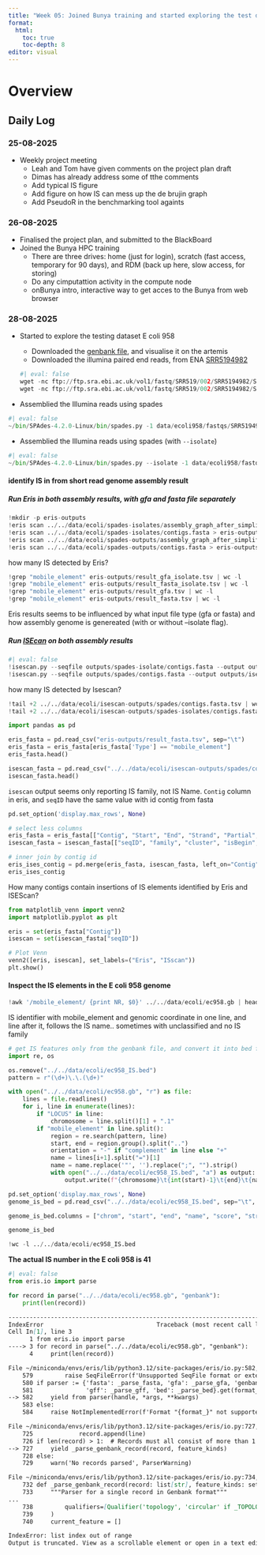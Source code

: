 ```yaml
---
title: "Week 05: Joined Bunya training and started exploring the test dataset E coli 958"
format:
  html: 
    toc: true
    toc-depth: 8
editor: visual
---
```


# Overview

## Daily Log

### 25-08-2025

-   Weekly project meeting
    -   Leah and Tom have given comments on the project plan draft
    -   Dimas has already address some of tthe comments
    -   Add typical IS figure
    -   Add figure on how IS can mess up the de brujin graph
    -   Add PseudoR in the benchmarking tool againts

### 26-08-2025

-   Finalised the project plan, and submitted to the BlackBoard
-   Joined the Bunya HPC training
    -   There are three drives: home (just for login), scratch (fast access, temporary for 90 days), and RDM (back up here, slow access, for storing)
    -   Do any cimputattion activity in the compute node
    -   onBunya intro, interactive way to get acces to the Bunya from web browser

### 28-08-2025

-   Started to explore the testing dataset E coli 958

    -   Downloaded the [genbank file](https://www.ncbi.nlm.nih.gov/nuccore/HG941718.1/), and visualise it on the artemis
    -   Downloaded the illumina paired end reads, from ENA [SRR5194982](https://www.ebi.ac.uk/ena/browser/view/SRR5194982)

    ```python
    #| eval: false
    wget -nc ftp://ftp.sra.ebi.ac.uk/vol1/fastq/SRR519/002/SRR5194982/SRR5194982_1.fastq.gz
    wget -nc ftp://ftp.sra.ebi.ac.uk/vol1/fastq/SRR519/002/SRR5194982/SRR5194982_2.fastq.gz
    ```

-   Assemblied the Illumina reads using spades

```python
#| eval: false
~/bin/SPAdes-4.2.0-Linux/bin/spades.py -1 data/ecoli958/fastqs/SRR5194982_1.fastq.gz -2 data/ecoli958/fastqs/SRR5194982_2.fastq.gz --threads 8 --memory 32 -o outputs/spades/
```

-   Assemblied the Illumina reads using spades (with `--isolate`)

```python
#| eval: false
~/bin/SPAdes-4.2.0-Linux/bin/spades.py --isolate -1 data/ecoli958/fastqs/SRR5194982_1.fastq.gz -2 data/ecoli958/fastqs/SRR5194982_2.fastq.gz --threads 8 --memory 32 -o outputs/spades-isolates
```

#### identify IS in from short read genome assembly result

##### Run Eris in both assembly results, with gfa and fasta file separately

```python
!mkdir -p eris-outputs
!eris scan ../../data/ecoli/spades-isolates/assembly_graph_after_simplification.gfa > eris-outputs/result_gfa_isolate.tsv
!eris scan ../../data/ecoli/spades-isolates/contigs.fasta > eris-outputs/result_fasta_isolate.tsv
!eris scan ../../data/ecoli/spades-outputs/assembly_graph_after_simplification.gfa > eris-outputs/result_gfa.tsv
!eris scan ../../data/ecoli/spades-outputs/contigs.fasta > eris-outputs/result_fasta.tsv
```

how many IS detected by Eris?

```python
!grep "mobile_element" eris-outputs/result_gfa_isolate.tsv | wc -l
!grep "mobile_element" eris-outputs/result_fasta_isolate.tsv | wc -l
!grep "mobile_element" eris-outputs/result_gfa.tsv | wc -l
!grep "mobile_element" eris-outputs/result_fasta.tsv | wc -l
```

Eris results seems to be influenced by what input file type (gfa or fasta) and how assembly genome is genereated (with or without --isolate flag).

##### Run [ISEcan](https://github.com/xiezhq/ISEScan?tab=readme-ov-file#Usage) on both assembly results

```python
#| eval: false
!isescan.py --seqfile outputs/spades-isolate/contigs.fasta --output outputs/isescan/ --nthread 2
!isescan.py --seqfile outputs/spades/contigs.fasta --output outputs/isescan/ --nthread 2
```

how many IS detected by Isescan?

```python
!tail +2 ../../data/ecoli/isescan-outputs/spades/contigs.fasta.tsv | wc -l
!tail +2 ../../data/ecoli/isescan-outputs/spades-isolates/contigs.fasta.tsv | wc -l
```

```python
import pandas as pd

eris_fasta = pd.read_csv("eris-outputs/result_fasta.tsv", sep="\t")
eris_fasta = eris_fasta[eris_fasta['Type'] == "mobile_element"]
eris_fasta.head()
```

```python
isescan_fasta = pd.read_csv("../../data/ecoli/isescan-outputs/spades/contigs.fasta.tsv", sep="\t")
isescan_fasta.head()
```

`isescan` output seems only reporting IS family, not IS Name. `Contig` column in eris, and `seqID` have the same value with id contig from fasta

```python
pd.set_option('display.max_rows', None)

# select less columns
eris_fasta = eris_fasta[["Contig", "Start", "End", "Strand", "Partial","Percent_identity", "Percent_coverage", "Name", "Family", "Group"]]
isescan_fasta = isescan_fasta[["seqID", "family", "cluster", "isBegin", "isEnd", "isLen"]]

# inner join by contig id
eris_ises_contig = pd.merge(eris_fasta, isescan_fasta, left_on="Contig", right_on="seqID", how="inner")
eris_ises_contig
```

How many contigs contain insertions of IS elements identified by Eris and ISEScan?

```python
from matplotlib_venn import venn2
import matplotlib.pyplot as plt

eris = set(eris_fasta["Contig"])
isescan = set(isescan_fasta["seqID"])

# Plot Venn
venn2([eris, isescan], set_labels=("Eris", "ISscan"))
plt.show()
```

#### Inspect the IS elements in the E coli 958 genome

```python
!awk '/mobile_element/ {print NR, $0}' ../../data/ecoli/ec958.gb | head -n 10
```

IS identifier with mobile_element and genomic coordinate in one line, and line after it, follows the IS name.. sometimes with unclassified and no IS family

```python
# get IS features only from the genbank file, and convert it into bed file
import re, os

os.remove("../../data/ecoli/ec958_IS.bed")
pattern = r"(\d+)\.\.(\d+)"

with open("../../data/ecoli/ec958.gb", "r") as file:
    lines = file.readlines()
    for i, line in enumerate(lines):
        if "LOCUS" in line:
            chromosome = line.split()[1] + ".1"
        if "mobile_element" in line.split():
            region = re.search(pattern, line)
            start, end = region.group().split("..")
            orientation = "-" if "complement" in line else "+"
            name = lines[i+1].split("=")[1]
            name = name.replace('"', '').replace(";", "").strip()
            with open("../../data/ecoli/ec958_IS.bed", "a") as output:
                output.write(f"{chromosome}\t{int(start)-1}\t{end}\t{name}\t{0}\t{orientation}\n")
```

```python
pd.set_option('display.max_rows', None)
genome_is_bed = pd.read_csv("../../data/ecoli/ec958_IS.bed", sep="\t", header=None)

genome_is_bed.columns = ["chrom", "start", "end", "name", "score", "strand"][:genome_is_bed.shape[1]]

genome_is_bed
```

```python
!wc -l ../../data/ecoli/ec958_IS.bed
```

**The actual IS number in the E coli 958 is 41**

```python
#| eval: false
from eris.io import parse

for record in parse("../../data/ecoli/ec958.gb", "genbank"):
    print(len(record))
```

```markdown
---------------------------------------------------------------------------
IndexError                                Traceback (most recent call last)
Cell In[1], line 3
      1 from eris.io import parse
----> 3 for record in parse("../../data/ecoli/ec958.gb", "genbank"):
      4     print(len(record))

File ~/miniconda/envs/eris/lib/python3.12/site-packages/eris/io.py:582, in parse(handle, format_, *args, **kwargs)
    579         raise SeqFileError(f'Unsupported SeqFile format or extension: {handle.name}')
    580 if parser := {'fasta': _parse_fasta, 'gfa': _parse_gfa, 'genbank': _parse_genbank, 'fastq': _parse_fastq,
    581               'gff': _parse_gff, 'bed': _parse_bed}.get(format_):
--> 582     yield from parser(handle, *args, **kwargs)
    583 else:
    584     raise NotImplementedError(f'Format "{format_}" not supported')

File ~/miniconda/envs/eris/lib/python3.12/site-packages/eris/io.py:727, in _parse_genbank(handle, feature_kinds)
    725             record.append(line)
    726 if len(record) > 1:  # Records must all consist of more than 1 line
--> 727     yield _parse_genbank_record(record, feature_kinds)
    728 else:
    729     warn('No records parsed', ParserWarning)

File ~/miniconda/envs/eris/lib/python3.12/site-packages/eris/io.py:734, in _parse_genbank_record(record, feature_kinds)
    732 def _parse_genbank_record(record: list[str], feature_kinds: set[str] = frozenset({'CDS'})) -> Record:
    733     """Parser for a single record in Genbank format"""
...
    738         qualifiers=[Qualifier('topology', 'circular' if _TOPOLOGY_REGEX.search(record[0]) else 'linear')]
    739     )
    740     current_feature = []

IndexError: list index out of range
Output is truncated. View as a scrollable element or open in a text editor. Adjust cell output settings...
```
